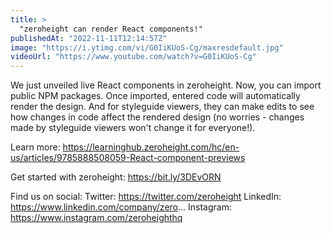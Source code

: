 ```yaml
---
title: >
  "zeroheight can render React components!"
publishedAt: "2022-11-11T12:14:57Z"
image: "https://i.ytimg.com/vi/G0IiKUoS-Cg/maxresdefault.jpg"
videoUrl: "https://www.youtube.com/watch?v=G0IiKUoS-Cg"
---
```


We just unveiled live React components in zeroheight. Now, you can import public NPM packages. Once imported, entered code will automatically render the design. And for styleguide viewers, they can make edits to see how changes in code affect the rendered design (no worries - changes made by styleguide viewers won't change it for everyone!).

Learn more: https://learninghub.zeroheight.com/hc/en-us/articles/9785888508059-React-component-previews

Get started with zeroheight: https://bit.ly/3DEvORN

Find us on social:
Twitter: https://twitter.com/zeroheight
LinkedIn: https://www.linkedin.com/company/zero...
Instagram: https://www.instagram.com/zeroheighthq
